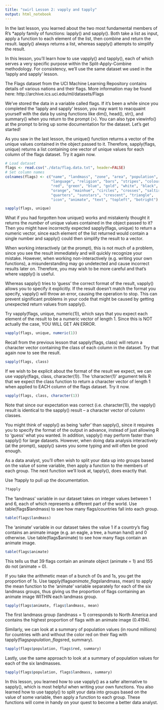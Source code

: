 ```yaml
---
title: "swirl Lesson 2: vapply and tapply"
output: html_notebook
---
```


In the last lesson, you learned about the two most fundamental members of R's *apply family of functions: lapply() and sapply(). Both take a list as input, apply a function to each element of the list, then combine and return the result. lapply() always returns a list, whereas sapply() attempts to simplify the result.

In this lesson, you'll learn how to use vapply() and tapply(), each of which serves a very specific purpose within the Split-Apply-Combine methodology. For consistency, we'll use the same dataset we used in the 'lapply and sapply' lesson.

The Flags dataset from the UCI Machine Learning Repository contains details of various nations and their flags. More information may be found here: http://archive.ics.uci.edu/ml/datasets/Flags

We've stored the data in a variable called flags. If it's been a while since you completed the 'lapply and sapply' lesson, you may want to reacquaint yourself with the data by using functions like dim(), head(), str(), and summary() when you return to the prompt (>). You can also type viewinfo() at the prompt to bring up some documentation for the dataset. Let's get started!

As you saw in the last lesson, the unique() function returns a vector of the unique values contained in the object passed to it. Therefore, sapply(flags, unique) returns a list containing one vector of unique values for each column of the flags dataset. Try it again now. 

```r
# Load dataset
flags <- read.csv("./data/flag.data.txt", header=FALSE)
# Set column names
colnames(flags) <- c("name", "landmass", "zone", "area", "population",
                     "language", "religion", "bars", "stripes", "colours",
                     "red", "green", "blue", "gold", "white", "black",
                     "orange", "mainhue", "circles", "crosses", "saltires",
                     "quarters", "sunstars", "crescent", "triangle",
                     "icon", "animate", "text", "topleft", "botright")
```

```r
sapply(flags, unique)
```

What if you had forgotten how unique() works and mistakenly thought it returns the *number* of unique values contained in the object passed to it? Then you might have incorrectly expected sapply(flags, unique) to return a numeric vector, since each element of the list returned would contain a single number and sapply() could then simplify the result to a vector.

When working interactively (at the prompt), this is not much of a problem, since you see the result immediately and will quickly recognize your mistake. However, when working non-interactively (e.g. writing your own functions), a misunderstanding may go undetected and cause incorrect results later on. Therefore, you may wish to be more careful and that's where vapply() is useful.

Whereas sapply() tries to 'guess' the correct format of the result, vapply() allows you to specify it explicitly. If the result doesn't match the format you specify, vapply() will throw an error, causing the operation to stop. This can prevent significant problems in your code that might be caused by getting unexpected return values from sapply().

Try vapply(flags, unique, numeric(1)), which says that you expect each element of the result to be a numeric vector of length 1. Since this is NOT actually the case, YOU WILL GET AN ERROR.

```r
vapply(flags, unique, numeric(1))
```

Recall from the previous lesson that sapply(flags, class) will return a character vector containing the class of each column in the dataset. Try that again now to see the result.

```r
sapply(flags, class)
```

If we wish to be explicit about the format of the result we expect, we can use vapply(flags, class, character(1)). The 'character(1)' argument tells R that we expect the class function to return a character vector of length 1 when applied to EACH column of the flags dataset. Try it now.

```r
vapply(flags, class, character(1))
```

Note that since our expectation was correct (i.e. character(1)), the vapply() result is identical to the sapply() result -- a character vector of column classes.

You might think of vapply() as being 'safer' than sapply(), since it requires you to specify the format of the output in advance, instead of just allowing R to 'guess' what you wanted. In addition, vapply() may perform faster than sapply() for large datasets. However, when doing data analysis interactively (at the prompt), sapply() saves you some typing and will often be good enough.

As a data analyst, you'll often wish to split your data up into groups based on the value of some variable, then apply a function to the members of each group. The next function we'll look at, tapply(), does exactly that.

Use ?tapply to pull up the documentation.

```r
?tapply
```

The 'landmass' variable in our dataset takes on integer values between 1 and 6, each of which represents a different part of the world. Use table(flags$landmass) to see how many flags/countries fall into each group.

```r
table(flags$landmass)
```

The 'animate' variable in our dataset takes the value 1 if a country's flag contains an animate image (e.g. an eagle, a tree, a human hand) and 0 otherwise. Use table(flags$animate) to see how many flags contain an animate image.

```r
table(flags$animate)
```

This tells us that 39 flags contain an animate object (animate = 1) and 155 do not (animate = 0).

If you take the arithmetic mean of a bunch of 0s and 1s, you get the proportion of 1s. Use tapply(flags$animate, flags$landmass, mean) to apply the mean function to the 'animate' variable separately for each of the six landmass groups, thus giving us the proportion of flags containing an animate image WITHIN each landmass group.

```r
tapply(flags$animate, flags$landmass, mean)
```

The first landmass group (landmass = 1) corresponds to North America and contains the highest proportion of flags with an animate image (0.4194).

Similarly, we can look at a summary of population values (in round millions) for countries with and without the color red on their flag with tapply(flags$population, flags$red, summary).

```r
tapply(flags$population, flags$red, summary)
```

Lastly, use the same approach to look at a summary of population values for each of the six landmasses.

```r
tapply(flags$population, flags$landmass, summary)
```

In this lesson, you learned how to use vapply() as a safer alternative to sapply(), which is most helpful when writing your own functions. You also learned how to use tapply() to split your data into groups based on the value of some variable, then apply a function to each group. These functions will come in handy on your quest to become a better data analyst.
